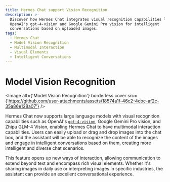```yaml
---
title: Hermes Chat support Vision Recognition
description: >-
  Discover how Hermes Chat integrates visual recognition capabilities like
  OpenAI's gpt-4-vision and Google Gemini Pro vision for intelligent
  conversations based on uploaded images.
tags:
  - Hermes Chat
  - Model Vision Recognition
  - Multimodal Interaction
  - Visual Elements
  - Intelligent Conversations
---
```


# Model Vision Recognition

<Image alt={'Model Vision Recognition'} borderless cover src={'https://github.com/user-attachments/assets/18574a1f-46c2-4cbc-af2c-35a86e128a07'} />

Hermes Chat now supports large language models with visual recognition capabilities such as OpenAI's [`gpt-4-vision`](https://platform.openai.com/docs/guides/vision), Google Gemini Pro vision, and Zhipu GLM-4 Vision, enabling Hermes Chat to have multimodal interaction capabilities. Users can easily upload or drag and drop images into the chat box, and the assistant will be able to recognize the content of the images and engage in intelligent conversations based on them, creating more intelligent and diverse chat scenarios.

This feature opens up new ways of interaction, allowing communication to extend beyond text and encompass rich visual elements. Whether it's sharing images in daily use or interpreting images in specific industries, the assistant can provide an excellent conversational experience.
